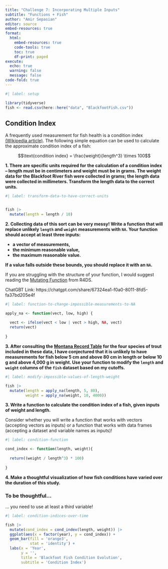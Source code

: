 ```yaml
---
title: "Challenge 7: Incorporating Multiple Inputs"
subtitle: "Functions + Fish"
author: "Amir Sepasian"
editor: source
embed-resources: true
format: 
  html:  
    embed-resources: true
    code-tools: true
    toc: true
    df-print: paged
execute: 
  echo: true
  warning: false
  message: false
code-fold: true
---
```


```r
#| label: setup

library(tidyverse)
fish <- read.csv(here::here("data", "BlackfootFish.csv"))

```

## Condition Index

A frequently used measurement for fish health is a condition index [(Wikipedia article)](https://en.wikipedia.org/wiki/Condition_index_in_fish). The following
simple equation can be used to calculate the approximate condition index of a
fish:

$$\text{condition index} = \frac{weight}{length^3} \times 100$$

**1. There are specific units required for the calculation of a condition index -- length must be in centimeters and weight must be in grams. The weight data for the Blackfoot River fish were collected in grams; the length data were collected in millimeters. Transform the length data to the correct units.**

```r
#| label: transform-data-to-have-correct-units


fish |>
  mutate(length = length / 10)

```

**2. Collecting data of this sort can be very messy! Write a function that will replace unlikely `length` and `weight` measurements with `NA`. Your function should accept at least three inputs:**

+ **a vector of measurements,**
+ **the minimum reasonable value,**
+ **the maximum reasonable value.**

**If a value falls outside these bounds, you should replace it with an `NA`.**

::: callout-tip
If you are struggling with the structure of your function, I would suggest reading the [Mutating Function](https://r4ds.hadley.nz/functions.html#mutate-functions) from R4DS.
:::

ChatGBT Link: https://chatgpt.com/share/67324ea1-f0a0-8011-8fd5-fa37bd205e4f

```r
#| label: function-to-change-impossible-measurements-to-NA

apply_na <- function(vect, low, high) {
  
  vect <- ifelse(vect < low | vect > high, NA, vect)
  return(vect)
  
}

```

**3. After consulting the [Montana Record Table](https://fwp.mt.gov/fish/anglingData/records) for the four species of trout included in these data, I have conjectured that it is unlikely to have measurements for fish below 5 cm and above 80 cm in length or below 10 g and above 4,000 g in weight. Use your function to modify the `length` and `weight` columns of the `fish` dataset based on my cutoffs.**

```r
#| label: modify-impossible-values-of-length-weight

fish |>
  mutate(length = apply_na(length, 5, 80),
         weight = apply_na(weight, 10, 4000))

```

**3. Write a function to calculate the condition index of a fish, given inputs of weight and length.**

::: callout-warning
Consider whether you will write a function that works with vectors (accepting
vectors as inputs) or a function that works with data frames (accepting a 
dataset and variable names as inputs)!
:::

```r
#| label: condition-function

cond_index <- function(length, weight){
  
  return((weight / length^3) * 100)
  
}

```

**4. Make a thoughtful visualization of how fish conditions have varied over the duration of this study.**

::: callout-warning
### To be thoughtful...

... you need to use at least a third variable!
:::

```r
#| label: condition-indices-over-time

fish |>
  mutate(cond_index = cond_index(length, weight)) |>
  ggplot(aes(x = factor(year), y = cond_index)) +
  geom_bar(fill = 'orange3',
           stat = 'identity') +
  labs(x = 'Year',
       y = '',
       title = 'Blackfoot Fish Condition Evolution',
       subtitle = 'Condition Index')

```
